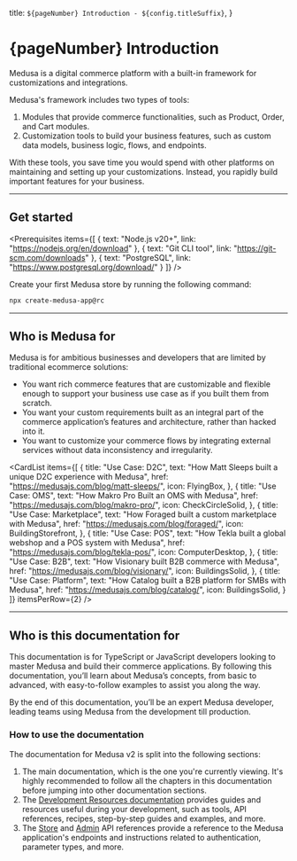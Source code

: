 
  title: `${pageNumber} Introduction - ${config.titleSuffix}`,
}

# {pageNumber} Introduction

Medusa is a digital commerce platform with a built-in framework for customizations and integrations.

Medusa's framework includes two types of tools:

1. Modules that provide commerce functionalities, such as Product, Order, and Cart modules.
2. Customization tools to build your business features, such as custom data models, business logic, flows, and endpoints.

With these tools, you save time you would spend with other platforms on maintaining and setting up your customizations. Instead, you rapidly build important features for your business.

--- 

## Get started

<Prerequisites items={[
  {
    text: "Node.js v20+",
    link: "https://nodejs.org/en/download"
  },
  {
    text: "Git CLI tool",
    link: "https://git-scm.com/downloads"
  },
  {
    text: "PostgreSQL",
    link: "https://www.postgresql.org/download/"
  }
]} />

Create your first Medusa store by running the following command:

```bash
npx create-medusa-app@rc
```

---

## Who is Medusa for

Medusa is for ambitious businesses and developers that are limited by traditional ecommerce solutions:

- You want rich commerce features that are customizable and flexible enough to support your business use case as if you built them from scratch.
- You want your custom requirements built as an integral part of the commerce application’s features and architecture, rather than hacked into it.
- You want to customize your commerce flows by integrating external services without data inconsistency and irregularity.

<CardList items={[
  {
    title: "Use Case: D2C",
    text: "How Matt Sleeps built a unique D2C experience with Medusa",
    href: "https://medusajs.com/blog/matt-sleeps/",
    icon: FlyingBox,
  },
  {
    title: "Use Case: OMS",
    text: "How Makro Pro Built an OMS with Medusa",
    href: "https://medusajs.com/blog/makro-pro/",
    icon: CheckCircleSolid,
  },
  {
    title: "Use Case: Marketplace",
    text: "How Foraged built a custom marketplace with Medusa",
    href: "https://medusajs.com/blog/foraged/",
    icon: BuildingStorefront,
  },
  {
    title: "Use Case: POS",
    text: "How Tekla built a global webshop and a POS system with Medusa",
    href: "https://medusajs.com/blog/tekla-pos/",
    icon: ComputerDesktop,
  },
  {
    title: "Use Case: B2B",
    text: "How Visionary built B2B commerce with Medusa",
    href: "https://medusajs.com/blog/visionary/",
    icon: BuildingsSolid,
  },
  {
    title: "Use Case: Platform",
    text: "How Catalog built a B2B platform for SMBs with Medusa",
    href: "https://medusajs.com/blog/catalog/",
    icon: BuildingsSolid,
  }
]} itemsPerRow={2} />

---

## Who is this documentation for

This documentation is for TypeScript or JavaScript developers looking to master Medusa and build their commerce applications. By following this documentation, you’ll learn about Medusa’s concepts, from basic to advanced, with easy-to-follow examples to assist you along the way.

By the end of this documentation, you’ll be an expert Medusa developer, leading teams using Medusa from the development till production.

### How to use the documentation

The documentation for Medusa v2 is split into the following sections:

1. The main documentation, which is the one you're currently viewing. It's highly recommended to follow all the chapters in this documentation before jumping into other documentation sections.
2. The [Development Resources documentation](!resources!) provides guides and resources useful during your development, such as tools, API references, recipes, step-by-step guides and examples, and more.
3. The [Store](!api!/store) and [Admin](!api!/admin) API references provide a reference to the Medusa application's endpoints and instructions related to authentication, parameter types, and more.
